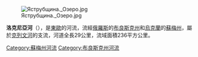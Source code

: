 [[Image:Яструбщина._Озеро.jpg|right]]

'''洛克尼亞河'''（{{lang-ru|Локня}}），是[[東歐|東歐]]的河流，流經[[俄羅斯|俄羅斯]]的[[布良斯克州|布良斯克州]]和[[烏克蘭|烏克蘭]]的[[蘇梅州|蘇梅州]]，屬於[[克列文河|克列文河]]的支流，河道全長29公里，流域面積236平方公里。

{{DEFAULTSORT:Локня (річка)}}
[[Category:蘇梅州河流|Category:蘇梅州河流]]
[[Category:布良斯克州河流|Category:布良斯克州河流]]


{{Russia-geo-stub}}
{{Ukraine-river-stub}}